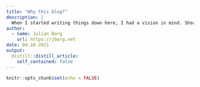 ```yaml
---
title: "Why this blog?"
description: |
  When I started writing things down here, I had a vision in mind. Short notes, writen almost in a train of thought fashion. I come across interesting tidbits frequently, and I sometimes go back to some of them randomly. Obviously, I could just create a list, but that doesn't really correspond to my structure of thinking so to say. A blog seemed like a more intuitive tool to use. Last week I was thinking that it would be easier to just collect links and post them once a week. That kind of fails, because I never got to the "once a week" part. That's where the second benefit of this style of blog that I am aiming for comes in. Writing a note should only take me five minutes--then it is something I can do 2-3 times throuhout the day. Any polishing and it is going to throw my day off to much. Writing a post is also a great day to get the day started--knock something out right away. Hope I will get to enjoy doing that the next couple of days. Here goes for more productive blogging this week!
author:
  - name: Julian Barg
    url: https://jbarg.net
date: 04-10-2021
output:
  distill::distill_article:
    self_contained: false
---
```



```r
knitr::opts_chunk$set(echo = FALSE)
```

